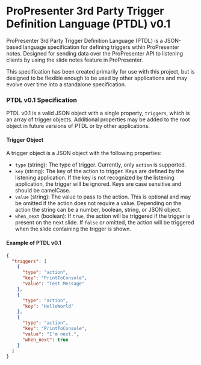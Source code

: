 # ProPresenter 3rd Party Trigger Definition Language (PTDL) v0.1
ProPresenter 3rd Party Trigger Definition Language (PTDL) is a JSON-based language specification for defining triggers wthin ProPresenter notes. Designed for sending data over the ProPresenter API to listening clients by using the slide notes feature in ProPresenter.

This specification has been created primarily for use with this project, but is designed to be flexible enough to be used by other applications and may evolve over time into a standalone specification.

### PTDL v0.1 Specification
PTDL v0.1 is a valid JSON object with a single property, `triggers`, which is an array of trigger objects. Additional properties may be added to the root object in future versions of PTDL or by other applications.

#### Trigger Object
A trigger object is a JSON object with the following properties:
- `type` (string): The type of trigger. Currently, only `action` is supported.
- `key` (string): The key of the action to trigger. Keys are defined by the listening application. If the key is not recognized by the listening application, the trigger will be ignored. Keys are case sensitive and should be camelCase.
- `value` (string): The value to pass to the action. This is optional and may be omitted if the action does not require a value. Depending on the action the string can be a number, boolean, string, or JSON object.
- `when_next` (boolean): If `true`, the action will be triggered if the trigger is present on the next slide. If `false` or omitted, the action will be triggered when the slide containing the trigger is shown.

#### Example of PTDL v0.1
```json copy filename="PTDL Example"
{
  "triggers": [
    {
      "type": "action",
      "key": "PrintToConsole",
      "value": "Test Message"
    },
    {
      "type": "action",
      "key": "HelloWorld"
    },
    {
      "type": "action",
      "key": "PrintToConsole",
      "value": "I'm next.",
      "when_next": true
    }
  ]
}
```